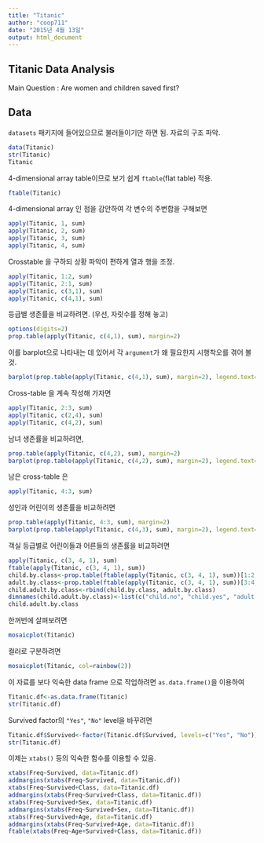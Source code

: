 ```yaml
---
title: "Titanic"
author: "coop711"
date: "2015년 4월 13일"
output: html_document
---
```


Titanic Data Analysis
---------------------

Main Question : Are women and children saved first?

Data
----

`datasets` 패키지에 들어있으므로 불러들이기만 하면 됨. 자료의 구조 파악.


```r
data(Titanic)
str(Titanic)
Titanic
```

4-dimensional array table이므로 보기 쉽게 `ftable`(flat table) 적용.

```r
ftable(Titanic)
```

4-dimensional array 인 점을 감안하여 각 변수의 주변합을 구해보면

```r
apply(Titanic, 1, sum)
apply(Titanic, 2, sum)
apply(Titanic, 3, sum)
apply(Titanic, 4, sum)
```

Crosstable 을 구하되 상황 파악이 편하게 열과 행을 조정.

```r
apply(Titanic, 1:2, sum)
apply(Titanic, 2:1, sum)
apply(Titanic, c(3,1), sum)
apply(Titanic, c(4,1), sum)
```

등급별 생존률을 비교하려면. (우선, 자릿수를 정해 놓고)

```r
options(digits=2)
prop.table(apply(Titanic, c(4,1), sum), margin=2)
```

이를 barplot으로 나타내는 데 있어서 각 `argument`가 왜  필요한지 시행착오를 겪어 볼 것.

```r
barplot(prop.table(apply(Titanic, c(4,1), sum), margin=2), legend.text=T, args.legend=list(x="topleft", inset=0.05))
```

Cross-table 을 계속 작성해 가자면 

```r
apply(Titanic, 2:3, sum)
apply(Titanic, c(2,4), sum)
apply(Titanic, c(4,2), sum)
```

남녀 생존률을 비교하려면,

```r
prop.table(apply(Titanic, c(4,2), sum), margin=2)
barplot(prop.table(apply(Titanic, c(4,2), sum), margin=2), legend.text=T, args.legend=list(x="topright", inset=0.05))
```

남은 cross-table 은 

```r
apply(Titanic, 4:3, sum)
```

성인과 어린이의 생존률을 비교하려면 

```r
prop.table(apply(Titanic, 4:3, sum), margin=2)
barplot(prop.table(apply(Titanic, c(4,3), sum), margin=2), legend.text=T, args.legend=list(x="topleft", inset=0.05))
```

객실 등급별로 어린이들과 어른들의 생존률을 비교하려면

```r
apply(Titanic, c(3, 4, 1), sum)
ftable(apply(Titanic, c(3, 4, 1), sum))
child.by.class<-prop.table(ftable(apply(Titanic, c(3, 4, 1), sum))[1:2,], margin=2)
adult.by.class<-prop.table(ftable(apply(Titanic, c(3, 4, 1), sum))[3:4,], margin=2)
child.adult.by.class<-rbind(child.by.class, adult.by.class)
dimnames(child.adult.by.class)<-list(c("child.no", "child.yes", "adult.no", "adult.yes"), dimnames(Titanic)[[1]])
child.adult.by.class
```

한꺼번에 살펴보려면 

```r
mosaicplot(Titanic)
```

컬러로 구분하려면 

```r
mosaicplot(Titanic, col=rainbow(2))
```

이 자료를 보다 익숙한 data frame 으로 작업하려면 `as.data.frame()`을 이용하여 

```r
Titanic.df<-as.data.frame(Titanic)
str(Titanic.df)
```

Survived factor의 `"Yes"`, `"No"` level을 바꾸려면

```r
Titanic.df$Survived<-factor(Titanic.df$Survived, levels=c("Yes", "No"))
str(Titanic.df)
```

이제는 `xtabs()` 등의 익숙한 함수를 이용할 수 있음.

```r
xtabs(Freq~Survived, data=Titanic.df)
addmargins(xtabs(Freq~Survived, data=Titanic.df))
xtabs(Freq~Survived+Class, data=Titanic.df)
addmargins(xtabs(Freq~Survived+Class, data=Titanic.df))
xtabs(Freq~Survived+Sex, data=Titanic.df)
addmargins(xtabs(Freq~Survived+Sex, data=Titanic.df))
xtabs(Freq~Survived+Age, data=Titanic.df)
addmargins(xtabs(Freq~Survived+Age, data=Titanic.df))
ftable(xtabs(Freq~Age+Survived+Class, data=Titanic.df))
```

